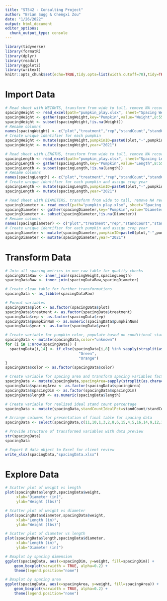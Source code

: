 ```yaml
---
title: "ST542 - Consulting Project"
author: "Brian Sugg & Chengxi Zou"
date: "1/26/2022"
output: html_document
editor_options: 
  chunk_output_type: console
---
```


```r
library(tidyverse)
library(formatR)
library(dplyr)
library(readxl)
library(ggplot2)
library(writexl)
knitr::opts_chunk$set(echo=TRUE,tidy.opts=list(width.cutoff=70),tidy=TRUE)
```

# Import Data  

```r
# Read sheet with WEIGHTS, transform from wide to tall, remove NA records
spacingWeight <- read_excel(path="pumpkin_play.xlsx", sheet="Spacing Weights (lbs)")
spacingWeight <- gather(spacingWeight,key="Pumpkin",value="Weight",8:55)
spacingWeight <- subset(spacingWeight,!is.na(Weight))
# Rename columns
names(spacingWeight) <- c("plot","treatment","rep","standCount","standCountIdeal","spacingDim","greenPumpkins","pumpkinNum","weight")
# Create unique identifier for each pumpkin
spacingWeight <- mutate(spacingWeight,pumpkinID=paste0(plot,"-",pumpkinNum))
spacingWeight <- mutate(spacingWeight,year="2021")

# Read sheet with LENGTHS, transform from wide to tall, remove NA records
spacingLength <- read_excel(path="pumpkin_play.xlsx", sheet="Spacing Lengths (inches)")
spacingLength <- gather(spacingLength,key="Pumpkin",value="Length",8:55)
spacingLength <- subset(spacingLength,!is.na(Length))
# Rename columns
names(spacingLength) <- c("plot","treatment","rep","standCount","standCountIdeal","spacingDim","greenPumpkins","pumpkinNum","length")
# Create unique identifier for each pumpkin and assign crop year
spacingLength <- mutate(spacingLength,pumpkinID=paste0(plot,"-",pumpkinNum))
spacingLength <- mutate(spacingLength,year="2021")

# Read sheet with DIAMETERS, transform from wide to tall, remove NA records
spacingDiameter <- read_excel(path="pumpkin_play.xlsx", sheet="Spacing Diameters (inches)")
spacingDiameter <- gather(spacingDiameter,key="Pumpkin",value="Diameter",8:55)
spacingDiameter <- subset(spacingDiameter,!is.na(Diameter))
# Rename columns
names(spacingDiameter) <- c("plot","treatment","rep","standCount","standCountIdeal","spacingDim","greenPumpkins","pumpkinNum","diameter")
# Create unique identifier for each pumpkin and assign crop year
spacingDiameter <- mutate(spacingDiameter,pumpkinID=paste0(plot,"-",pumpkinNum))
spacingDiameter <- mutate(spacingDiameter,year="2021")
```  

# Transform Data  

```r
# Join all spacing metrics in one raw table for quality checks
spacingDataRaw <- inner_join(spacingWeight,spacingLength)
spacingDataRaw <- inner_join(spacingDataRaw,spacingDiameter)

# Create clean table for further transformations
spacingData <- as_tibble(spacingDataRaw)

# Format variables
spacingData$plot <- as.factor(spacingData$plot)
spacingData$treatment <- as.factor(spacingData$treatment)
spacingData$rep <- as.factor(spacingData$rep)
spacingData$pumpkinNum <- as.numeric(spacingData$pumpkinNum)
spacingData$year <- as.factor(spacingData$year)

# Create variable for pumpkin color, populate based on conditional statement, and format
spacingData <- mutate(spacingData,color="unknown")
for (i in 1:nrow(spacingData)) {
  spacingData[i,14] <- if_else(spacingData[i,8] %in% sapply(strsplit(as.character(spacingData[i,7]),split=", "),function(x) as.numeric(x)),
                                 "Green",
                                 "Orange")
}
spacingData$color <- as.factor(spacingData$color)

# Create variable for spacing area and transform spacing variables factors
spacingData <- mutate(spacingData,spacingArea=sapply(strsplit(as.character(spacingDim),split=" x "),function(x) prod(as.numeric(x))))
spacingData$spacingArea <- as.factor(spacingData$spacingArea)
spacingData$spacingDim <- as.factor(spacingData$spacingDim)
spacingData$length <- as.numeric(spacingData$length)

# Create variable for realized ideal stand count percentage
spacingData <- mutate(spacingData,standCountIdealPct=standCount/standCountIdeal)

# Arrange columns for presentation of final table for spacing data
spacingData <- select(spacingData,c(11,10,1,3,2,8,6,15,4,5,16,14,9,12,13))

# Provide structure of transformed variables with data preview
str(spacingData)
spacingData

# Export R data object to Excel for client review
write_xlsx(spacingData,"spacingData.xlsx")
```

# Explore Data  

```r
# Scatter plot of weight vs length
plot(spacingData$length,spacingData$weight,
     xlab="Diameter (in)",
     ylab="Weight (lbs)")

# Scatter plot of weight vs diameter
plot(spacingData$diameter,spacingData$weight,
     xlab="Length (in)",
     ylab="Weight (lbs)")

# Scatter plot of diameter vs length
plot(spacingData$length,spacingData$diameter,
     xlab="Length (in)",
     ylab="Diameter (in)")

# Boxplot by spacing dimension
ggplot(spacingData, aes(x=spacingDim, y=weight, fill=spacingDim)) +
    geom_boxplot(varwidth = TRUE, alpha=0.2) +
    theme(legend.position="none")

# Boxplot by spacing area
ggplot(spacingData, aes(x=spacingArea, y=weight, fill=spacingArea)) +
    geom_boxplot(varwidth = TRUE, alpha=0.2) +
    theme(legend.position="none")
```


